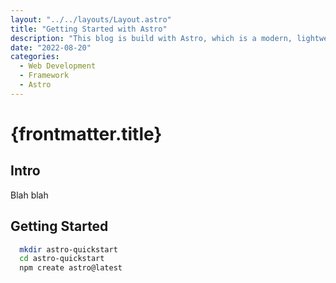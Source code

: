 ```yaml
---
layout: "../../layouts/Layout.astro"
title: "Getting Started with Astro"
description: "This blog is build with Astro, which is a modern, lightweight frontend framework empahsising speed and simplicity with opt-in complexity"
date: "2022-08-20"
categories:
  - Web Development
  - Framework
  - Astro
---
```


# {frontmatter.title}

## Intro

Blah blah

## Getting Started

```bash
  mkdir astro-quickstart
  cd astro-quickstart
  npm create astro@latest

```
